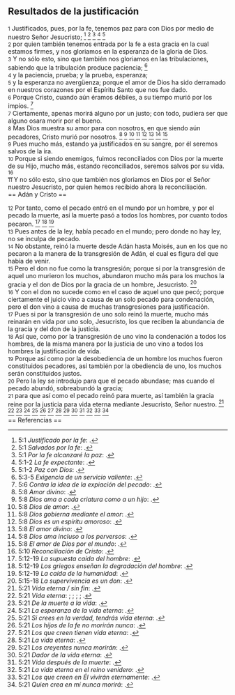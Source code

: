 == Resultados de la justificación ==

{{anchor|1}} <small>1</small> Justificados, pues, por la fe, tenemos paz para con Dios por medio de nuestro Señor Jesucristo; <ref>5:1 ''Justificado por la fe'': {{lib|LU|196|3|4}}.</ref> <ref>5:1 ''Salvados por la fe'': {{lib|LU|150|5|3}}.</ref> <ref>5:1 ''Por la fe alcanzaré la paz'': {{lib|LU|131|10|6}}.</ref> <ref>5:1-2 ''La fe expectante'': {{lib|LU|195|9|8}}.</ref> <ref>5:1-2 ''Paz con Dios'': {{lib|LU|143|2|6}}.</ref><br>
{{anchor|2}} <small>2</small> por quien también tenemos entrada por la fe a esta gracia en la cual estamos firmes, y nos gloriamos en la esperanza de la gloria de Dios.<br>
{{anchor|3}} <small>3</small> Y no sólo esto, sino que también nos gloriamos en las tribulaciones, sabiendo que la tribulación produce paciencia; <ref>5:3-5 ''Exigencia de un servicio valiente'': {{lib|LU|143|1|6}}.</ref><br>
{{anchor|4}} <small>4</small> y la paciencia, prueba; y la prueba, esperanza;<br>
{{anchor|5}} <small>5</small> y la esperanza no avergüenza; porque el amor de Dios ha sido derramado en nuestros corazones por el Espíritu Santo que nos fue dado.<br>
{{anchor|6}} <small>6</small> Porque Cristo, cuando aún éramos débiles, a su tiempo murió por los impíos. <ref>5:6 ''Contra la idea de la expiación del pecado'': {{lib|LU|186|5|7}}.</ref><br>
{{anchor|7}} <small>7</small> Ciertamente, apenas morirá alguno por un justo; con todo, pudiera ser que alguno osara morir por el bueno.<br>
{{anchor|8}} <small>8</small> Mas Dios muestra su amor para con nosotros, en que siendo aún pecadores, Cristo murió por nosotros. <ref>5:8 ''Amor divino'': {{lib|LU|117|1|8}}.</ref> <ref>5:8 ''Dios ama a cada criatura como a un hijo'': {{lib|LU|118|10|5}}.</ref> <ref>5:8 ''Dios de amor'': {{lib|LU|143|1|6}}.</ref> <ref>5:8 ''Dios gobierna mediante el amor'': {{lib|LU|143|1|4}}.</ref> <ref>5:8 ''Dios es un espíritu amoroso'': {{lib|LU|195|10|4}}.</ref> <ref>5:8 ''El amor divino'': {{lib|LU|156|5|11}}.</ref> <ref>5:8 ''Dios ama incluso a los perversos'': {{lib|LU|131|10|4}}.</ref> <ref>5:8 ''El amor de Dios por el mundo'': {{lib|LU|1|5|4}}.</ref><br>
{{anchor|9}} <small>9</small> Pues mucho más, estando ya justificados en su sangre, por él seremos salvos de la ira.<br>
{{anchor|10}} <small>10</small> Porque si siendo enemigos, fuimos reconciliados con Dios por la muerte de su Hijo, mucho más, estando reconciliados, seremos salvos por su vida. <ref>5:10 ''Reconciliación de Cristo'': {{lib|LU|98|7|1}}.</ref><br>
{{anchor|11}} <small>11</small> Y no sólo esto, sino que también nos gloriamos en Dios por el Señor nuestro Jesucristo, por quien hemos recibido ahora la reconciliación.<br>
== Adán y Cristo ==

{{anchor|12}} <small>12</small> Por tanto, como el pecado entró en el mundo por un hombre, y por el pecado la muerte, así la muerte pasó a todos los hombres, por cuanto todos pecaron. <ref>5:12-19 ''La supuesta caída del hombre'': {{lib|LU|148|4|7}}.</ref> <ref>5:12-19 ''Los griegos enseñan la degradación del hombre'': {{lib|LU|148|4|9}}.</ref> <ref>5:12-19 ''La caída de la humanidad'': {{lib|LU|89|2|3}}.</ref><br>
{{anchor|13}} <small>13</small> Pues antes de la ley, había pecado en el mundo; pero donde no hay ley, no se inculpa de pecado.<br>
{{anchor|14}} <small>14</small> No obstante, reinó la muerte desde Adán hasta Moisés, aun en los que no pecaron a la manera de la transgresión de Adán, el cual es figura del que había de venir.<br>
{{anchor|15}} <small>15</small> Pero el don no fue como la transgresión; porque si por la transgresión de aquel uno murieron los muchos, abundaron mucho más para los muchos la gracia y el don de Dios por la gracia de un hombre, Jesucristo. <ref>5:15-18 ''La supervivencia es un don'': {{lib|LU|110|2|2}}.</ref><br>
{{anchor|16}} <small>16</small> Y con el don no sucede como en el caso de aquel uno que pecó; porque ciertamente el juicio vino a causa de un solo pecado para condenación, pero el don vino a causa de muchas transgresiones para justificación.<br>
{{anchor|17}} <small>17</small> Pues si por la transgresión de uno solo reinó la muerte, mucho más reinarán en vida por uno solo, Jesucristo, los que reciben la abundancia de la gracia y del don de la justicia.<br>
{{anchor|18}} <small>18</small> Así que, como por la transgresión de uno vino la condenación a todos los hombres, de la misma manera por la justicia de uno vino a todos los hombres la justificación de vida.<br>
{{anchor|19}} <small>19</small> Porque así como por la desobediencia de un hombre los muchos fueron constituidos pecadores, así también por la obediencia de uno, los muchos serán constituidos justos.<br>
{{anchor|20}} <small>20</small> Pero la ley se introdujo para que el pecado abundase; mas cuando el pecado abundó, sobreabundó la gracia;<br>
{{anchor|21}} <small>21</small> para que así como el pecado reinó para muerte, así también la gracia reine por la justicia para vida eterna mediante Jesucristo, Señor nuestro. <ref>5:21 ''Vida eterna / sin fin'': {{lib|LU|170|2|20}}.</ref> <ref>5:21 ''Vida eterna'': {{lib|LU|101|6|8}}; {{lib|LU|162|2|7}}; {{lib|LU|27|1|5}}; {{lib|LU|2|2|1}}; {{lib|LU|3|0|1}}.</ref> <ref>5:21 ''De la muerte a la vida'': {{lib|LU|155|6|3}}.</ref> <ref>5:21 ''La esperanza de la vida eterna'': {{lib|LU|170|2|2}}.</ref> <ref>5:21 ''Si crees en la verdad, tendrás vida eterna'': {{lib|LU|157|6|10}}.</ref> <ref>5:21 ''Los hijos de la fe no morirán nunca'': {{lib|LU|193|1|2}}.</ref> <ref>5:21 ''Los que creen tienen vida eterna'': {{lib|LU|153|2|11}}.</ref> <ref>5:21 ''La vida eterna'': {{lib|LU|146|3|7}}.</ref> <ref>5:21 ''Los creyentes nunca morirán'': {{lib|LU|162|7|5}}.</ref> <ref>5:21 ''Dador de la vida eterna'': {{lib|LU|128|1|10}}.</ref> <ref>5:21 ''Vida después de la muerte'': {{lib|LU|121|5|11}}.</ref> <ref>5:21 ''La vida eterna en el reino venidero'': {{lib|LU|181|2|11}}.</ref> <ref>5:21 ''Los que creen en Él vivirán eternamente'': {{lib|LU|190|5|4}}.</ref> <ref>5:21 ''Quien crea en mí nunca morirá'': {{lib|LU|168|0|7}}.</ref><br>
== Referencias ==

<references />

